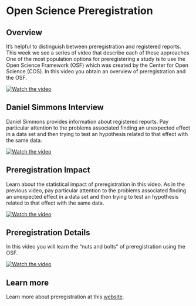 
# Open Science Preregistration

## Overview

It's helpful to distinguish between preregistration and registered reports. This week we see a series of video that describe each of these approaches  One of the most population options for preregistering a study is to use the Open Science Framework (OSF) which was created by the Center for Open Science (COS). In this video you obtain an overview of preregistration and the OSF.

[![Watch the video](https://img.youtube.com/vi/9YuNGB3vNOw/hqdefault.jpg)](https://youtu.be/9YuNGB3vNOw)

## Daniel Simmons Interview

Daniel Simmons provides information about registered reports. Pay particular attention to the problems associated finding an unexpected effect in a data set and then trying to test an hypothesis related to that effect with the same data.

[![Watch the video](https://img.youtube.com/vi/LYfZr5poCkQ/hqdefault.jpg)](https://youtu.be/LYfZr5poCkQ)

## Preregistration Impact

Learn about the statistical impact of preregistration in this video. As in the previous video, pay particular attention to the problems associated finding an unexpected effect in a data set and then trying to test an hypothesis related to that effect with the same data.

[![Watch the video](https://img.youtube.com/vi/-fz_kZvlWpw/hqdefault.jpg)](https://youtu.be/-fz_kZvlWpw)

## Preregistration Details

In this video you will learn the "nuts and bolts" of preregistration using the OSF.

[![Watch the video](https://img.youtube.com/vi/8QK2-udwoK8/hqdefault.jpg)](https://youtu.be/8QK2-udwoK8)


## Learn more

Learn more about preregistration at this [website](https://www.cos.io/initiatives/prereg).
